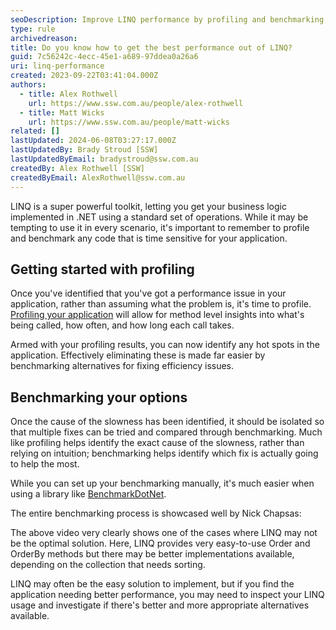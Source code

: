 ```yaml
---
seoDescription: Improve LINQ performance by profiling and benchmarking, optimizing queries and data access for efficient business logic implementation.
type: rule
archivedreason:
title: Do you know how to get the best performance out of LINQ?
guid: 7c56242c-4ecc-45e1-a689-97ddea0a26a6
uri: linq-performance
created: 2023-09-22T03:41:04.000Z
authors:
  - title: Alex Rothwell
    url: https://www.ssw.com.au/people/alex-rothwell
  - title: Matt Wicks
    url: https://www.ssw.com.au/people/matt-wicks
related: []
lastUpdated: 2024-06-08T03:27:17.000Z
lastUpdatedBy: Brady Stroud [SSW]
lastUpdatedByEmail: bradystroud@ssw.com.au
createdBy: Alex Rothwell [SSW]
createdByEmail: AlexRothwell@ssw.com.au
---
```


LINQ is a super powerful toolkit, letting you get your business logic implemented in .NET using a standard set of operations.
While it may be tempting to use it in every scenario, it's important to remember to profile and benchmark any code that is time sensitive for your application.
## Getting started with profiling

Once you've identified that you've got a performance issue in your application, rather than assuming what the problem is, it's time to profile.
[Profiling your application](/do-you-profile-your-code-when-optimising-performance) will allow for method level insights into what's being called, how often, and how long each call takes.

Armed with your profiling results, you can now identify any hot spots in the application.
Effectively eliminating these is made far easier by benchmarking alternatives for fixing efficiency issues.

## Benchmarking your options

Once the cause of the slowness has been identified, it should be isolated so that multiple fixes can be tried and compared through benchmarking.
Much like profiling helps identify the exact cause of the slowness, rather than relying on intuition; benchmarking helps identify which fix is actually going to help the most.

While you can set up your benchmarking manually, it's much easier when using a library like [BenchmarkDotNet](https://github.com/dotnet/BenchmarkDotNet).

The entire benchmarking process is showcased well by Nick Chapsas:

<youtubeEmbed url="https://www.youtube.com/watch?v=K1Ye_QEpAq8" description="Video: Stop using LINQ to order your primitive collections in C# - [Nick Chapsas](https://www.youtube.com/@nickchapsas) (14 min)" />

The above video very clearly shows one of the cases where LINQ may not be the optimal solution.
Here, LINQ provides very easy-to-use Order and OrderBy methods but there may be better implementations available, depending on the collection that needs sorting.

LINQ may often be the easy solution to implement, but if you find the application needing better performance, you may need to inspect your LINQ usage and investigate if there's better and more appropriate alternatives available.

